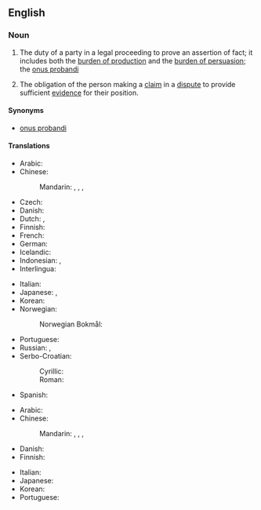 ==English==
{{wikipedia}}

===Noun===
{{en-noun|burdens of proof}}

# {{lb|en|legal}} The duty of a party in a legal proceeding to prove an assertion of fact; it includes both the [[burden of production]] and the [[burden of persuasion]]; the [[onus probandi]]
# {{lb|en|epistemology}} The obligation of the person making a [[claim]] in a [[dispute]] to provide sufficient [[evidence]] for their position.

====Synonyms====
* {{sense|law}} [[onus probandi]]

====Translations====
{{trans-top|duty of a party in a legal proceeding}}
* Arabic: {{t-needed|ar}}
* Chinese:
*: Mandarin: {{t|cmn|舉證責任|sc=Hani}}, {{t|cmn|举证责任|tr=jǔzhèng zérèn|sc=Hani}}, {{t|cmn|證明責任}}, {{t|cmn|证明责任|tr=zhèngmíng zérèn}}
* Czech: {{t|cs|důkazní břemeno|n}}
* Danish: {{t|da|bevisbyrde|c}}
* Dutch: {{t+|nl|bewijslast|m}}, {{t+|nl|last|m}}
* Finnish: {{t+|fi|todistustaakka}}
* French: {{t|fr|charge de la preuve|f}}
* German: {{t|de|Beweislast|f}}
* Icelandic: {{t|is|sönnunarbyrði|f}}
* Indonesian: {{t|id|beban bukti}}, {{t|id|beban pembuktian}}
* Interlingua: {{t|ia|onere del prova}}
{{trans-mid}}
* Italian: {{t|it|onere della prova|m}}
* Japanese: {{t|ja|証明責任|tr=しょうめいせきにん, shōmei sekinin|sc=Jpan}}, {{t|ja|立証責任|tr=りっしょうせきにん, risshō sekinin|sc=Jpan}}
* Korean: {{t-needed|ko}}
* Norwegian:
*: Norwegian Bokmål: {{t|nb|bevisbyrde|m}}
* Portuguese: {{t+|pt|ônus da prova|m}}
* Russian: {{t|ru|бре́мя доказа́тельства|n}}, {{t|ru|бре́мя доказательства|f}}
* Serbo-Croatian:
*: Cyrillic: {{t|sh|тѐрет докази́ва̄ња|m}}
*: Roman: {{t|sh|tèret dokazívānja|m}}
* Spanish: {{t|es|carga de la prueba|f}}
{{trans-bottom}}

{{trans-top|obligation of the person making a claim to provide evidence for their position}}
* Arabic: {{t-needed|ar}}
* Chinese:
*: Mandarin: {{t|cmn|舉證責任|sc=Hani}}, {{t|cmn|举证责任|tr=jǔzhèng zérèn|sc=Hani}}, {{t|cmn|證明責任}}, {{t|cmn|证明责任|tr=zhèngmíng zérèn}}
* Danish: {{t|da|bevisbyrde|c}}
* Finnish: {{t+|fi|todistustaakka}}
{{trans-mid}}
* Italian: {{t-needed|it}}
* Japanese: {{t-needed|ja}}
* Korean: {{t-needed|ko}}
* Portuguese: {{t+|pt|ônus da prova|m}}
{{trans-bottom}}